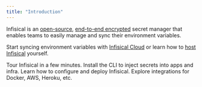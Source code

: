 ```yaml
---
title: "Introduction"
---
```


Infisical is an [open-source](https://opensource.com/resources/what-open-source), [end-to-end encrypted](https://en.wikipedia.org/wiki/End-to-end_encryption) secret manager that enables teams to easily manage and sync their environment variables.

Start syncing environment variables with [Infisical Cloud](https://app.infisical.com) or learn how to [host Infisical](/self-hosting/overview) yourself.

<CardGroup cols={2}>
  <Card
    title="Quickstart"
    href="/getting-started/quickstart"
    icon="timer"
    color="#ea5a0c"
  >
    Tour Infisical in a few minutes.
  </Card>
  <Card href="/cli/overview" title="CLI" icon="square-terminal" color="#16a34a">
    Install the CLI to inject secrets into apps and infra.
  </Card>
  <Card
    href="/self-hosting/overview"
    title="Self-hosting"
    icon="server"
    color="#0285c7"
  >
    Learn how to configure and deploy Infisical.
  </Card>
  <Card
    href="/integrations/heroku"
    title="Integrations"
    icon="plug"
    color="#dc2626"
  >
    Explore integrations for Docker, AWS, Heroku, etc.
  </Card>
</CardGroup>

